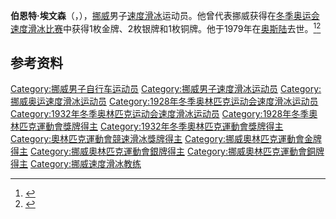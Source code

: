 {{NoteTA|G1=Sports}}
'''伯恩特·埃文森'''（{{lang-no|Bernt Evensen}}，{{bd|1905年|4月18日|1979年|8月24日}}），[[挪威|挪威]]男子[[速度滑冰|速度滑冰]]运动员。他曾代表挪威获得在[[冬季奥运会速度滑冰比赛|冬季奥运会速度滑冰比赛]]中获得1枚金牌、2枚银牌和1枚铜牌。他于1979年在[[奥斯陆|奥斯陆]]去世。<ref>{{Cite web|title=Bernt EVENSEN|url=https://www.olympic.org/bernt-evensen|accessdate=2021-04-04|work=International Olympic Committee|archive-date=2021-04-24|archive-url=https://web.archive.org/web/20210424220454/https://www.olympic.org/bernt-evensen|dead-url=no}}</ref><ref>{{cite web|url=https://www.olympedia.org/athletes/85582|title=Bernt Evensen|work=Olympedia|accessdate=2021-04-05|archive-date=2021-05-27|archive-url=https://web.archive.org/web/20210527060535/https://www.olympedia.org/athletes/85582|dead-url=no}}</ref>

== 参考资料 ==
{{reflist}}

{{奥林匹克运动会速度滑冰比赛男子500米冠军}}

{{Authority control}}
{{DEFAULTSORT:Evensen, Bernt}}
[[Category:挪威男子自行车运动员|Category:挪威男子自行车运动员]]
[[Category:挪威男子速度滑冰运动员|Category:挪威男子速度滑冰运动员]]
[[Category:挪威奥运速度滑冰运动员|Category:挪威奥运速度滑冰运动员]]
[[Category:1928年冬季奥林匹克运动会速度滑冰运动员|Category:1928年冬季奥林匹克运动会速度滑冰运动员]]
[[Category:1932年冬季奥林匹克运动会速度滑冰运动员|Category:1932年冬季奥林匹克运动会速度滑冰运动员]]
[[Category:1928年冬季奧林匹克運動會獎牌得主|Category:1928年冬季奧林匹克運動會獎牌得主]]
[[Category:1932年冬季奧林匹克運動會獎牌得主|Category:1932年冬季奧林匹克運動會獎牌得主]]
[[Category:奧林匹克運動會競速滑冰獎牌得主|Category:奧林匹克運動會競速滑冰獎牌得主]]
[[Category:挪威奧林匹克運動會金牌得主|Category:挪威奧林匹克運動會金牌得主]]
[[Category:挪威奧林匹克運動會銀牌得主|Category:挪威奧林匹克運動會銀牌得主]]
[[Category:挪威奧林匹克運動會銅牌得主|Category:挪威奧林匹克運動會銅牌得主]]
[[Category:挪威速度滑冰教练|Category:挪威速度滑冰教练]]